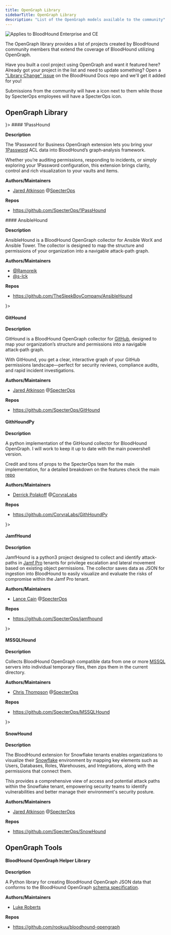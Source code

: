 ```yaml
---
title: OpenGraph Library
sidebarTitle: OpenGraph Library
description: "List of the OpenGraph models available to the community"
---
```



<img noZoom src="/assets/enterprise-AND-community-edition-pill-tag.svg" alt="Applies to BloodHound Enterprise and CE"/>

The OpenGraph library provides a list of projects created by BloodHound community members that extend the coverage of BloodHound utilizing OpenGraph.

Have you built a cool project using OpenGraph and want it featured here? Already got your project in the list and need to update something? Open a ["Library Change" issue](https://github.com/SpecterOps/bloodhound-docs/issues) on the BloodHound Docs repo and we'll get it added for you!

Submissions from the community will have a <Icon icon="people-group" color="#ffffff" /> icon next to them while those by SpecterOps employees will have a SpecterOps icon.

## OpenGraph Library

<AccordionGroup>
<Accordion title="1Password" icon={<SO_Icon />}>
#### 1PassHound

**Description**

The 1Password for Business OpenGraph extension lets you bring your [1Password](https://1password.com/) ACL data into BloodHound’s graph‑analysis framework.

Whether you’re auditing permissions, responding to incidents, or simply exploring your 1Password configuration, this extension brings clarity, control and rich visualization to your vaults and items.

**Authors/Maintainers**

- [Jared Atkinson](https://x.com/jaredcatkinson) @[SpecterOps](https://specterops.io)

**Repos**

- https://github.com/SpecterOps/1PassHound

</Accordion>
<Accordion title="Ansible" icon="people-group">
#### AnsibleHound

**Description**

AnsibleHound is a BloodHound OpenGraph collector for Ansible WorX and Ansible Tower. The collector is designed to map the structure and permissions of your organization into a navigable attack-path graph.

**Authors/Maintainers**

- [@Ramoreik](https://github.com/Ramoreik)
- [@s-lck](https://github.com/s-lck)

**Repos**

- https://github.com/TheSleekBoyCompany/AnsibleHound

</Accordion>
<Accordion title="GitHub" icon={<SO_Icon />}>

#### GitHound
**Description**

GitHound is a BloodHound OpenGraph collector for [GitHub](https://github.com), designed to map your organization’s structure and permissions into a navigable attack‑path graph.

With GitHound, you get a clear, interactive graph of your GitHub permissions landscape—perfect for security reviews, compliance audits, and rapid incident investigations.

**Authors/Maintainers**
- [Jared Atkinson](https://x.com/jaredcatkinson) @[SpecterOps](https://specterops.io)

**Repos**
- https://github.com/SpecterOps/GitHound


#### GithHoundPy
**Description**

A python implementation of the GitHound collector for BloodHound OpenGraph. I will work to keep it up to date with the main powershell version.

Credit and tons of props to the SpecterOps team for the main implementation, for a detailed breakdown on the features check the main [repo](https://github.com/SpecterOps/GitHound)

**Authors/Maintainers**
- [Derrick Polakoff](https://www.linkedin.com/in/derrick-polakoff-54a34a237) @[CorvraLabs](https://github.com/CorvraLabs)
 

**Repos**
- https://github.com/CorvraLabs/GithHoundPy

</Accordion>
<Accordion title="JamfHound" icon={<SO_Icon />}>

#### JamfHound
**Description**

JamfHound is a python3 project designed to collect and identify attack-paths in [Jamf Pro](https://www.jamf.com/products/jamf-pro/) tenants for privilege escalation and lateral movement based on existing object permissions. The collector saves data as JSON for ingestion into BloodHound to easily visualize and evaluate the risks of compromise within the Jamf Pro tenant.

**Authors/Maintainers**
- [Lance Cain](https://www.linkedin.com/in/lance-cain-3ab262184) @[SpecterOps](https://specterops.io)

**Repos**
- https://github.com/SpecterOps/jamfhound

</Accordion>
<Accordion title="MSSQL" icon={<SO_Icon />}>

#### MSSQLHound

**Description**

Collects BloodHound OpenGraph compatible data from one or more [MSSQL](https://www.microsoft.com/en-us/sql-server) servers into individual temporary files, then zips them in the current directory.

**Authors/Maintainers**
- [Chris Thompson](https://x.com/_Mayyhem) @[SpecterOps](https://specterops.io)

**Repos**
- https://github.com/SpecterOps/MSSQLHound

</Accordion>
<Accordion title="Snowflake" icon={<SO_Icon />}>

#### SnowHound

**Description**

The BloodHound extension for Snowflake tenants enables organizations to visualize their [Snowflake](https://www.snowflake.com/) environment by mapping key elements such as Users, Databases, Roles, Warehouses, and Integrations, along with the permissions that connect them.

This provides a comprehensive view of access and potential attack paths within the Snowflake tenant, empowering security teams to identify vulnerabilities and better manage their environment's security posture.

**Authors/Maintainers**
- [Jared Atkinson](https://x.com/jaredcatkinson) @[SpecterOps](https://specterops.io)

**Repos**
- https://github.com/SpecterOps/SnowHound
</Accordion>
</AccordionGroup>

## OpenGraph Tools

#### BloodHound OpenGraph Helper Library

**Description**

A Python library for creating BloodHound OpenGraph JSON data that conforms to the BloodHound OpenGraph [schema specification](/opengraph/schema).

**Authors/Maintainers**
- [Luke Roberts](https://x.com/rookuu_)

**Repos**
- https://github.com/rookuu/bloodhound-opengraph

